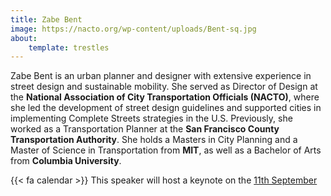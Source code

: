 ```yaml
---
title: Zabe Bent
image: https://nacto.org/wp-content/uploads/Bent-sq.jpg
about:
    template: trestles
---
```


Zabe Bent is an urban planner and designer with extensive experience in street design and sustainable mobility. 
She served as Director of Design at the **National Association of City Transportation Officials (NACTO)**, where she led 
the development of street design guidelines and supported cities in implementing Complete Streets strategies in the U.S. 
Previously, she worked as a Transportation Planner at the **San Francisco County Transportation Authority**. She holds a 
Masters in City Planning and a Master of Science in Transportation from **MIT**, as well as a Bachelor of Arts from **Columbia University**.

<div class="alert alert-light">{{< fa calendar >}} This speaker will host a keynote on the [11th September](/forum/day2.html)</div>
